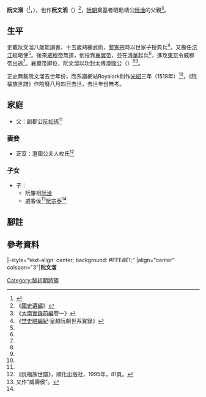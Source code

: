 '''阮文溜'''（{{vie|v='''Nguyễn Văn Lưu'''|hn=阮文溜}}<ref>{{Cite web |url=http://chimviet.free.fr/lichsu/nguyenvinhtrang/nvtrn061_ToChucTheheNguyenPhuoc.pdf |title=SƠ LƯỢC VỀ TỔ CHỨC THẾ HỆ, DANH TÁNH TRONG HỌ NGUYỄN-PHƯỚC |accessdate=2016-07-14 |archive-date=2016-03-04 |archive-url=https://web.archive.org/web/20160304190315/http://chimviet.free.fr/lichsu/nguyenvinhtrang/nvtrn061_ToChucTheheNguyenPhuoc.pdf |dead-url=no }}</ref>，{{bd|？||1518年|<ref name=an>[http://4dw.net/royalark/annam2.php annam2：「Nguyễn Văn Lựu, Duke of Trừng (''Trừng Quốc Công'')……He d. 1518……」]</ref>|catIdx=K阮}}），也作'''阮文滔'''（{{vie|v='''Nguyễn Văn Thao'''|hn=阮文滔}}）<ref>《[[國史遺編|國史遺編]]》</ref>，[[阮朝|阮朝]]奠基者昭勳靖公[[阮淦|阮淦]]的父親<ref name=sat>《[[大南實錄|大南實錄前編]]卷一》</ref>{{Notetag|但[[陈仲金|陈仲金]]《越南史略》引用歷史小說《越南開國誌傳》，稱阮淦是安國公[[阮弘裕|阮弘裕]]之子。}}。

==生平==
史載阮文溜八歲能讀書、十五歲熟練武術，[[黎憲宗|黎憲宗]]時以世家子授典兵<ref name=ye>《[[埜史略編紀|埜史略編紀]]·皇越阮朝世系實錄》</ref>，又擔任[[沱江|沱江]]經略使<ref name=sat/>。後來[[黎威穆帝|威穆帝]]無道，他投靠[[黎襄翼帝|襄翼帝]]，並在[[清華|清華]]起兵<ref name=sat/>，進攻[[河內|東京]]令威穆帝出逃<ref name=ye/>。襄翼帝即位，阮文溜以功封太傅澄國公（{{vie|v=Thái phó Trừng Quốc Công|hn=太傅澄國公}}）<ref name=sat/><ref name=ye/>。

正史無載阮文溜去世年份，而系譜網站Royalark則作[[光紹|光紹]]三年（1518年）<ref name=an/>，《阮福族世譜》作陰曆八月四日去世，去世年份無考。

== 家庭 ==
*父：副郡公[[阮如琢|阮如琢]]<ref name=ye/>

===妻妾===
*正室：澄國公夫人枚氏<ref>《阮福族世譜》，順化出版社，1995年，81頁。</ref>

===子女===
*子：
** 阮肇祖[[阮淦|阮淦]]
** 威春侯<ref>又作“威壽侯”。</ref>[[阮宗泰|阮宗泰]]<ref name=an/>

==腳註==
<references group="註" />

==參考資料==
{{reflist}}

{{start box}}
|-style="text-align: center; background: #FFE4E1;"
|align="center" colspan="3"|'''阮文溜'''
{{s-before|[[阮如琢|阮如琢]]}}
{{s-title|[[越南君主列表#阮主（廣南國）|阮氏首领]]|？－1518年}}
{{s-after|[[阮淦|阮淦]]}}
{{end box}}

{{阮朝君主}}

[[Category:黎初朝將領|Category:黎初朝將領]]